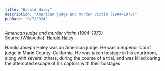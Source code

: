 ```yaml
---
title: "Harold Haley"
description: "American judge and murder victim (1904–1970)"
pubDate: "8/7/2024"
---
```


*American judge and murder victim (1904–1970)*  
Source (Wikipedia): [Harold Haley][1]

Harold Joseph Haley was an American judge. He was a Superior Court judge in Marin County, California. He was taken hostage in his courtroom, along with several others, during the course of a trial, and was killed during the attempted escape of his captors with their hostages.

[1]: https://en.wikipedia.org/wiki/Harold_Haley
